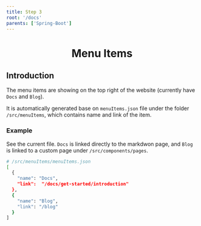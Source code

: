 ```yaml
---
title: Step 3
root: '/docs'
parents: ['Spring-Boot']
---
```


<h1 align="center">Menu Items</h1>


<Alert type="warning" message="Out of date" closeable={true} />

## Introduction

The menu items are showing on the top right of the website (currently have `Docs` and `Blog`).

It is automatically generated base on `menuItems.json` file under the folder `/src/menuItems`, which contains name and link of the item.

### Example

See the current file. `Docs` is linked directly to the markdwon page, and `Blog` is linked to a custom page under `/src/components/pages`.

```sh
# /src/menuItems/menuItems.json
[
  {
    "name": "Docs",
    "link":  "/docs/get-started/introduction"
  },
  {
    "name": "Blog",
    "link": "/blog"
  }
]
```
